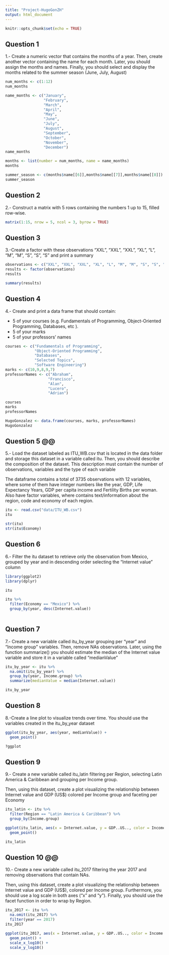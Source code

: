 ```yaml
---
title: "Project-HugoGonZH"
output: html_document
---
```


```r
knitr::opts_chunk$set(echo = TRUE)
```

## Question 1
1.- Create a numeric vector that contains the months of a year. Then, create another vector containing the name for each month. Later, you should assign the months and names. Finally, you should select and display the months related to the summer season  (June, July, August)

```r

num_months <- c(1:12)
num_months

name_months <- c("January",
                 "February", 
                 "March",
                 "April",
                 "May",
                 "June",
                 "July",
                 "August",
                 "September",
                 "October",
                 "November",
                 "December")
name_months

months <- list(number = num_months, name = name_months)
months

summer_season <- c(months$name[[6]],months$name[[7]],months$name[[8]])
summer_season


```

## Question 2
2.- Construct a matrix with 5 rows containing the numbers 1 up to 15, filled row-wise.

```r

matrix(1:15, nrow = 5, ncol = 3, byrow = TRUE)


```

## Question 3
3.-Create a factor with these observations "XXL", "XXL", "XXL", "XL", "L", "M", "M", "S", "S", "S" and print a summary

```r

observations <- c("XXL", "XXL", "XXL", "XL", "L", "M", "M", "S", "S", "S")
results <- factor(observations)
results

summary(results)


```

## Question 4
4.- Create and print a data frame that should contain:

- 5 of your courses (e.g. Fundamentals of Programming, Object-Oriented Programming, Databases, etc ).
- 5 of your marks
- 5 of your professors' names

```r

courses <- c("Fundamentals of Programming", 
             "Object-Oriented Programming", 
             "Databases",
             "Selected Topics",
             "Software Engineering")
marks <- c(10,9,8,9,7)
professorNames <- c("Abraham",
                   "Francisco",
                   "Alan",
                   "Lucero",
                   "Adrian")

courses
marks
professorNames

HugoGonzalez <- data.frame(courses, marks, professorNames)
HugoGonzalez


```

## Question 5 @@
5.- Load the dataset labeled as ITU_WB.csv that is located in the data folder and storage this dataset in a variable called itu. Then, you should describe the composition of the dataset. This description must contain the number of observations, variables and the type of each variable

The dataframe contains a total of 3735 observations with 12 variables, where some of them have integer numbers like the year, GDP, Life Expectancy Years, GDP per capita income and Fertility Births per woman. Also have factor variables, where contains text/information about the region, code and economy of each region.

```r

itu <- read.csv("data/ITU_WB.csv")
itu

str(itu)
str(itu$Economy)


```

## Question 6 
6.- Filter the itu dataset to retrieve only the observation from Mexico, grouped by year and in descending order selecting the "Internet value" column

```r

library(ggplot2)
library(dplyr)

itu

itu %>%
  filter(Economy == "Mexico") %>%
  group_by(year, desc(Internet.value))
  

```


## Question 7
7.- Create a new variable called itu_by_year grouping per "year" and "Income group" variables. Then, remove NAs observations. Later, using the function summarize() you should estimate the median of the Internet value variable and store it in a variable called "medianValue"

```r

itu_by_year <- itu %>%
  na.omit(itu_by_year) %>%
  group_by(year, Income.group) %>%
  summarize(medianValue = median(Internet.value))

itu_by_year


```

## Question 8
8.-Create a line plot to visualize trends over time. You should use the variables created in the itu_by_year dataset

```r

ggplot(itu_by_year, aes(year, medianValue)) + 
  geom_point()

?ggplot

```

## Question 9 
9.- Create a new variable called itu_latin filtering per Region, selecting Latin America & Caribbean and grouping per Income group.

Then, using this dataset, create a plot visualizing the relationship between Internet value and GDP (US$) colored per Income group and faceting per Economy

```r

itu_latin <- itu %>%
  filter(Region == "Latin America & Caribbean") %>%
  group_by(Income.group)

ggplot(itu_latin, aes(x = Internet.value, y = GDP..US.., color = Income.group)) +
  geom_point()

itu_latin


```

## Question 10 @@
10.- Create a new variable called itu_2017 filtering the year 2017 and removing observations that contain NAs.

Then, using this dataset, create a plot visualizing the relationship between Internet value and GDP (US$), colored per Income group. Furthermore, you should use a log scale in both axes ("x" and "y"). Finally, you should use the facet function in order to wrap by Region.

```r

itu_2017 <- itu %>%
  na.omit(itu_2017) %>%
  filter(year == 2017)
itu_2017

ggplot(itu_2017, aes(x = Internet.value, y = GDP..US.., color = Income.group)) + 
  geom_point() +
  scale_x_log10() +
  scale_y_log10()


```
